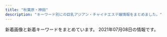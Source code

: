 ```yaml
---
title: "秋葉原・神田"
description: "キーワード別にの巨乳アジアン・チャイナエステ嬢情報をまとめました。"
---
```


新着画像と新着キーワードをまとめています。
2021年07月08日の情報です。

<DmmAffiliateIns />
<KeywordTable
  shops={
    [
    {
        "station": "JR\u79cb\u8449\u539f\u99c5\u662d\u548c\u901a\u308a\u53e3",
        "name": "\u96a0\u308c\u5bb6",
        "img_links": [
            "http://jasmine-massage.info/img/st226.jpg",
            "http://jasmine-massage.info/i/img/sta218.jpg",
            "http://jasmine-massage.info/img/s224.jpg",
            "http://jasmine-massage.info/i/img/sta226.jpg",
            "http://jasmine-massage.info/img/sta218.jpg",
            "http://jasmine-massage.info/img/mo.png",
            "http://jasmine-massage.info/img/head.jpg",
            "http://jasmine-massage.info/img/sta227.jpg",
            "http://jasmine-massage.info/img/st224.jpg",
            "http://jasmine-massage.info/i/img/st226.jpg",
            "http://jasmine-massage.info/i/img/r3.jpg",
            "http://jasmine-massage.info/img/sta224.jpg",
            "http://jasmine-massage.info/img/st218.jpg",
            "http://jasmine-massage.info/img/botton.jpg",
            "http://jasmine-massage.info/img/s226.jpg",
            "http://jasmine-massage.info/i/img/sta224.jpg",
            "http://jasmine-massage.info/img/st227.jpg",
            "http://jasmine-massage.info/img/sta226.jpg",
            "http://jasmine-massage.info/i/img/r2.jpg",
            "http://jasmine-massage.info/img/sj.jpg",
            "http://jasmine-massage.info/img/s227.jpg",
            "http://jasmine-massage.info/i/img/sta227.jpg",
            "http://jasmine-massage.info/img/nos.jpg",
            "http://jasmine-massage.info/img/s218.jpg",
            "http://jasmine-massage.info/i/img/r4.jpg",
            "http://jasmine-massage.info/i/img/r1.jpg"
        ],
        "url": "http://jasmine-massage.info/",
        "keywords": {
            "C": 14,
            "87": 3,
            "86": 5,
            "D": 5
        }
    },
    {
        "keywords": {},
        "img_links": [],
        "name": "Oualia\u30fb\u30af\u30aa\u30ea\u30a2",
        "station": "JR\u6d45\u8349\u6a4b\u99c5\u6771\u53e3",
        "url": "http://www.asakusabashi-est.xyz/"
    },
    {
        "station": "JR\u79cb\u8449\u539f\u99c5\u662d\u548c\u901a\u308a\u53e3",
        "url": "https://love-garden.jp/",
        "keywords": {
            "89": 10,
            "E": 20,
            "D": 30,
            "C": 20,
            "85": 10,
            "87": 20,
            "92": 10,
            "86": 20,
            "\u30bb\u30af\u30b7\u30fc": 8
        },
        "img_links": [
            "https://love-garden.jp/images/staff/kiki.jpg",
            "https://love-garden.jp/wp-content/uploads/2020/10/ElGEs4UUcAATW6J.jpg",
            "https://love-garden.jp/wp-content/uploads/2020/10/shot-830x576.png",
            "https://love-garden.jp/images/staff/sayaka23.jpg",
            "https://love-garden.jp/wp-content/uploads/2016/12/07-550x400.png",
            "https://love-garden.jp/wp-content/uploads/2020/10/entrance02-830x553.png",
            "https://love-garden.jp/wp-content/uploads/2020/10/sera23.jpg",
            "https://love-garden.jp/wp-content/uploads/2020/10/ElGEs4UUcAATW6J-830x1107.jpg",
            "https://love-garden.jp/img/about/oil2.png",
            "https://love-garden.jp/wp-content/uploads/2020/11/kiki.jpg",
            "https://love-garden.jp/wp-content/uploads/2020/10/shot-550x400.png",
            "https://love-garden.jp/wp-content/uploads/2013/06/P1020319_s.jpg",
            "https://love-garden.jp/wp-content/uploads/2020/10/sayaka23.jpg",
            "https://love-garden.jp/wp-content/uploads/2018/03/tomo24.jpg",
            "https://love-garden.jp/images/staff/tomo.jpg",
            "https://love-garden.jp/wp-content/uploads/2020/10/shot.png",
            "https://love-garden.jp/wp-content/uploads/2015/05/lovegardendefault.jpg",
            "https://love-garden.jp/wp-content/uploads/2020/10/ElGEs4UUcAATW6J-550x400.jpg",
            "https://love-garden.jp/wp-content/uploads/2016/12/07.png",
            "https://love-garden.jp/img/about/oil1.png",
            "https://love-garden.jp/wp-content/uploads/2020/11/5_pc.png",
            "https://love-garden.jp/wp-content/uploads/2021/05/mio22_edit.jpg",
            "https://love-garden.jp/wp-content/uploads/2020/10/entrance02.png",
            "https://love-garden.jp/img/room/entrance01.png",
            "https://love-garden.jp/images/staff/mio22_edit.jpg",
            "https://love-garden.jp/wp-content/uploads/2016/08/11.jpg",
            "https://love-garden.jp/wp-content/uploads/2016/10/08.png",
            "https://love-garden.jp/wp-content/uploads/2017/03/06.png",
            "https://love-garden.jp/images/staff/yumi22.jpg",
            "https://love-garden.jp/wp-content/uploads/2020/10/satomi22.png",
            "https://love-garden.jp/img/about/akasuri.png",
            "https://love-garden.jp/wp-content/uploads/2021/05/yumi22.jpg",
            "https://love-garden.jp/images/staff/satomi22.png",
            "https://love-garden.jp/img/room/entrance02.png",
            "https://love-garden.jp/img/about/awasentai.png",
            "https://love-garden.jp/images/staff/sera23.png",
            "https://love-garden.jp/wp-content/uploads/2020/11/2_pc.png"
        ],
        "name": "\u30e9\u30d6\u30ac\u30fc\u30c7\u30f3"
    },
    {
        "keywords": {},
        "name": "\u795e\u7530\u3089\u304f\u697d",
        "url": "http://kanda.msa.jp/",
        "station": "JR\u795e\u7530\u99c5\u5317\u53e3",
        "img_links": [
            "http://kanda.msa.jp/images/top/top_01.jpg",
            "http://kanda.msa.jp/images/home/indnx_re.jpg",
            "http://kanda.msa.jp/images/home/indnx_phone.jpg",
            "http://kanda.msa.jp/images/gallery/gallery_3.jpg",
            "http://kanda.msa.jp/images/index_btm.jpg",
            "http://kanda.msa.jp/images/staff_image/staff_01.jpg",
            "http://kanda.msa.jp/images/home/indnx_qr.jpg",
            "http://kanda.msa.jp/images/top/top_03.jpg",
            "http://kanda.msa.jp/images/gallery/gallery_d.jpg",
            "http://kanda.msa.jp/images/top/top_06.jpg",
            "http://kanda.msa.jp/images/home/top.jpg",
            "http://kanda.msa.jp/images/staff_image/staff_03.jpg",
            "http://kanda.msa.jp/images/gallery/gallery_c.jpg",
            "http://kanda.msa.jp/images/gallery/gallery_4.jpg",
            "http://kanda.msa.jp/images/gallery/gallery_b.jpg",
            "http://kanda.msa.jp/images/top/top_04.jpg",
            "http://kanda.msa.jp/images/staff_image/staff_02.jpg",
            "http://kanda.msa.jp/images/home/QR.png",
            "http://kanda.msa.jp/images/home/indnx_sale.png",
            "http://kanda.msa.jp/images/staff_image/staff_06.jpg",
            "http://kanda.msa.jp/images/staff_image/staff_05.jpg",
            "http://kanda.msa.jp/images/top/top_08.png",
            "http://kanda.msa.jp/images/gallery/gallery_1.jpg",
            "http://kanda.msa.jp/images/flash_a.jpg",
            "http://kanda.msa.jp/images/flash_b.jpg",
            "http://kanda.msa.jp/images/top/top_02.jpg",
            "http://kanda.msa.jp/images/gallery/gallery_2.jpg",
            "http://kanda.msa.jp/images/gallery/gallery_a.jpg",
            "http://kanda.msa.jp/images/top/top_05.jpg"
        ]
    },
    {
        "url": "http://k-cocoro.co/",
        "name": "COCORO",
        "station": "JR\u795e\u7530\u99c5\u6771\u53e3",
        "keywords": {
            "D": 3,
            "E": 2
        },
        "img_links": [
            "http://k-cocoro.co/images/001.jpg",
            "http://k-cocoro.co/images/pagetop.png",
            "http://k-cocoro.co/images/s2.jpg",
            "http://k-cocoro.co/images/girl_top.png",
            "http://k-cocoro.co/images/mail.png",
            "http://k-cocoro.co/images/itigo1.jpg",
            "http://k-cocoro.co/images/tite-staff.png",
            "http://k-cocoro.co/images/grande.jpg",
            "http://k-cocoro.co/images/remo.jpg",
            "http://k-cocoro.co/images/004.jpg",
            "http://k-cocoro.co/images/yu.jpg",
            "http://k-cocoro.co/images/noimage.jpg",
            "http://k-cocoro.co/images/shishu_03.jpg",
            "http://k-cocoro.co/images/girlx_top.png",
            "http://k-cocoro.co/images/yui.jpg",
            "http://k-cocoro.co/images/shishu_02.jpg",
            "http://k-cocoro.co/images/mya.jpg",
            "http://k-cocoro.co/images/003.jpg",
            "http://k-cocoro.co/images/right_bottom.png",
            "http://k-cocoro.co/images/itigo2.jpg",
            "http://k-cocoro.co/images/nei_03.png",
            "http://k-cocoro.co/images/right_top.png",
            "http://k-cocoro.co/images/girl_03.png",
            "http://k-cocoro.co/images/nei_01.png",
            "http://k-cocoro.co/images/002.jpg",
            "http://k-cocoro.co/images/ss.jpg",
            "http://k-cocoro.co/images/shishu_01.jpg",
            "http://k-cocoro.co/images/rika.jpg",
            "http://k-cocoro.co/images/news_top.jpg",
            "http://k-cocoro.co/images/tite-magazine.png",
            "http://k-cocoro.co/images/girl_01.png"
        ]
    },
    {
        "url": "http://x-akb.info/",
        "img_links": [
            "http://x-akb.info/img/bottom.png",
            "http://x-akb.info/img/st035.jpg",
            "http://x-akb.info/img/p-35.jpg",
            "http://x-akb.info/img/p-34.jpg",
            "http://x-akb.info/img/st44.jpg",
            "http://x-akb.info/img/t2.jpg",
            "http://x-akb.info/img/p-46.jpg",
            "http://x-akb.info/img/st45.jpg",
            "http://asakusabashi.analytics.qlook.net/counter.png",
            "http://x-akb.info/img/st50.jpg",
            "http://x-akb.info/img/nos.jpg",
            "http://x-akb.info/img/st42.jpg",
            "http://x-akb.info/img/st0035.jpg",
            "http://x-akb.info/img/st40.jpg",
            "http://x-akb.info/img/st34.jpg",
            "http://x-akb.info/img/p-49.jpg",
            "http://x-akb.info/img/p-40.jpg",
            "http://x-akb.info/img/p-36.jpg",
            "http://x-akb.info/img/st0043.jpg",
            "http://x-akb.info/img/st043.jpg",
            "http://x-akb.info/img/st36.jpg",
            "http://x-akb.info/img/mo.png",
            "http://x-akb.info/img/p-43.jpg",
            "http://x-akb.info/img/t3.jpg",
            "http://x-akb.info/img/p-45.jpg",
            "http://x-akb.info/img/st35.jpg",
            "http://x-akb.info/img/p-44.jpg",
            "http://x-akb.info/img/t1.jpg",
            "http://x-akb.info/img/st49.jpg",
            "http://x-akb.info/img/p-42.jpg",
            "http://x-akb.info/img/p-50.jpg",
            "http://x-akb.info/img/st46.jpg"
        ],
        "keywords": {
            "85": 1,
            "86": 4,
            "D": 10,
            "C": 19,
            "87": 5,
            "84": 1,
            "F": 1
        },
        "name": "AKB",
        "station": "JR\u6d45\u8349\u6a4b\u99c5\u6771\u53e3"
    },
    {
        "station": "\u6d45\u8349\u6a4b\u99c5",
        "img_links": [
            "http://yume-massage.info/img/st6.jpg",
            "http://yume-massage.info/img/sta9.jpg",
            "http://yume-massage.info/sp/img/cam.jpg",
            "http://yume-massage.info/img/s9.jpg",
            "http://yume-massage.info/sp/img/pc.jpg",
            "http://yume-massage.info/img/botton.jpg",
            "http://yume-massage.info/sp/img/s10.jpg",
            "http://yume-massage.info/sp/img/t-r.jpg",
            "http://yume-massage.info/img/st4.jpg",
            "http://yume-massage.info/img/st8.jpg",
            "http://yume-massage.info/img/st9.jpg",
            "http://yume-massage.info/sp/img/s9.jpg",
            "http://yume-massage.info/img/head2.jpg",
            "http://yume-massage.info/sp/img/t-a.jpg",
            "http://yume-massage.info/img/sta6.jpg",
            "http://yume-massage.info/img/nos.jpg",
            "http://yume-massage.info/img/kan.jpg",
            "http://yume-massage.info/sp/img/sys.jpg",
            "http://yume-massage.info/sp/img/kan.jpg",
            "http://yume-massage.info/sp/img/s8.jpg",
            "http://yume-massage.info/sp/img/s1.jpg",
            "http://yume-massage.info/img/s7.jpg",
            "http://yume-massage.info/sp/img/botton.jpg",
            "http://yume-massage.info/img/st7.jpg",
            "http://yume-massage.info/sp/img/pic.jpg",
            "http://yume-massage.info/img/s1.jpg",
            "http://yume-massage.info/sp/img/t-s.jpg",
            "http://yume-massage.info/img/s6.jpg",
            "http://yume-massage.info/sp/img/s4.jpg",
            "http://yume-massage.info/img/xmas.png",
            "http://yume-massage.info/img/sta7.jpg",
            "http://yume-massage.info/sp/img/p-9.jpg",
            "http://yume-massage.info/sp/img/tit.jpg",
            "http://yume-massage.info/sp/img/p-6.jpg",
            "http://yume-massage.info/sp/img/add.jpg",
            "http://yume-massage.info/sp/img/tel.jpg",
            "http://yume-massage.info/img/head.jpg",
            "http://yume-massage.info/sp/img/add2.jpg",
            "http://yume-massage.info/sp/img/t-o.jpg",
            "http://yume-massage.info/img/st1.jpg",
            "http://yume-massage.info/sp/img/time.jpg",
            "http://yume-massage.info/img/st10.jpg",
            "http://yume-massage.info/sp/img/s7.jpg",
            "http://yume-massage.info/img/sta4.jpg",
            "http://yume-massage.info/img/s4.jpg",
            "http://yume-massage.info/img/st5.jpg",
            "http://yume-massage.info/sp/img/s6.jpg",
            "http://yume-massage.info/img/r9.jpg",
            "http://yume-massage.info/img/st3.jpg",
            "http://yume-massage.info/img/sta8.jpg",
            "http://yume-massage.info/img/s8.jpg",
            "http://yume-massage.info/sp/img/info.jpg",
            "http://yume-massage.info/img/st2.jpg",
            "http://yume-massage.info/sp/img/p-10.jpg",
            "http://yume-massage.info/img/sta1.jpg",
            "http://yume-massage.info/sp/img/t-t.jpg",
            "http://yume-massage.info/img/mo.png",
            "http://yume-massage.info/img/st06.jpg",
            "http://yume-massage.info/img/s10.jpg",
            "http://yume-massage.info/img/sta10.jpg"
        ],
        "keywords": {
            "87": 6,
            "85": 2,
            "84": 3,
            "D": 7,
            "86": 3,
            "E": 7,
            "88": 3,
            "C": 20
        },
        "name": "\u5922",
        "url": "http://yume-massage.info/"
    },
    {
        "keywords": {
            "86": 3,
            "E": 2,
            "88": 1,
            "D": 4,
            "85": 2
        },
        "url": "http://esthe-aroma.net/",
        "station": "JR\u79cb\u8449\u539f\u99c5\u662d\u548c\u901a\u308a\u53e3",
        "name": "\u59d1\u5a18\uff5e\u30af\u30fc\u30cb\u30e3\u30f3\uff5e",
        "img_links": [
            "http://esthe-aroma.net/images/tit2.jpg",
            "http://esthe-aroma.net/images/sys.jpg",
            "http://esthe-aroma.net/images/fbf.jpg",
            "http://esthe-aroma.net/images/r3.jpg",
            "http://esthe-aroma.net/images/top.jpg",
            "http://esthe-aroma.net/images/fbt.jpg",
            "http://esthe-aroma.net/images/fla.jpg",
            "http://esthe-aroma.net/images/cg03.jpg",
            "http://esthe-aroma.net/images/r2.jpg",
            "http://esthe-aroma.net/images/ncg.jpg",
            "http://esthe-aroma.net/images/no.png",
            "http://esthe-aroma.net/images/kan.jpg",
            "http://esthe-aroma.net/images/cg04.jpg",
            "http://esthe-aroma.net/images/tit4.jpg",
            "http://esthe-aroma.net/images/cg021.jpg",
            "http://esthe-aroma.net/images/r1.jpg",
            "http://esthe-aroma.net/images/r4.jpg",
            "http://esthe-aroma.net/images/tit1.jpg",
            "http://esthe-aroma.net/images/tit3.jpg",
            "http://esthe-aroma.net/images/cg02.jpg",
            "http://esthe-aroma.net/images/cg01.jpg",
            "http://esthe-aroma.net/images/tit5.jpg"
        ]
    },
    {
        "name": "Relife\uff5e\u30ea\u30e9\u30a4\u30d5\uff5e",
        "img_links": [
            "http://relifeadmin.jpest.net/uploads//2021/04/0632FFC8-93C8-4F1D-88BD-364C2CA3AAD9-e1619436169369.jpeg",
            "http://relifeadmin.jpest.net/uploads//2021/03/F6CA5A16-B99E-496D-AB73-DFFE18A4E0B9.jpeg",
            "http://relifeadmin.jpest.net/uploads//2021/03/322B13E6-26A1-40C3-9EC9-427DE29CA167-e1619436493283.jpeg",
            "http://relife.jpest.net/images/mobile.jpg",
            "http://relife.jpest.net/images/tt.jpg",
            "http://relife.jpest.net/images/033.jpg",
            "http://relifeadmin.jpest.net/uploads//2020/10/D81CC5DA-612A-4552-9C4C-145DABF87A82-e1603797285723.jpeg",
            "http://relifeadmin.jpest.net/uploads//2020/10/C74DC003-B774-4423-93B4-733B4938F550.jpeg",
            "http://relife.jpest.net/images/02.jpg",
            "http://relifeadmin.jpest.net/uploads//2020/10/940B0844-F20E-4D4A-B215-E5BA5372B8E8.jpeg",
            "http://relifeadmin.jpest.net/uploads//2020/10/9D16F01A-1354-462D-9558-9F957927EF44.jpeg",
            "http://relifeadmin.jpest.net/uploads//2021/03/E6F9C65A-E4D0-41BD-839F-6AFE58551E3A.jpeg",
            "http://relifeadmin.jpest.net/uploads//2021/03/6A526146-BB8D-45A4-A864-42633965DBF0-e1616413783381.jpeg",
            "http://relife.jpest.net/images/03.jpg",
            "http://relifeadmin.jpest.net/uploads//2021/03/4082C373-F43B-4FF9-9F7D-0C0C02162F15.jpeg",
            "http://relifeadmin.jpest.net/uploads//2021/01/IMG_2171.jpg",
            "http://relifeadmin.jpest.net/uploads//2020/10/1A4C09F7-F63F-4224-B24D-9E199A9A4BDA.jpeg",
            "http://relife.jpest.net/images/04.jpg",
            "http://relifeadmin.jpest.net/uploads//2021/03/31F3171B-05C9-4017-9EDC-8B1230FFFA5E-e1616413792413.jpeg",
            "http://relifeadmin.jpest.net/uploads//2021/04/1.jpg",
            "http://relifeadmin.jpest.net/uploads//2021/03/A7B9063B-BE9C-42C3-B5B8-39B0E93D461D-e1616414911549.jpeg",
            "http://relifeadmin.jpest.net/uploads//2021/03/1.jpeg",
            "http://relifeadmin.jpest.net/uploads//2021/03/F1762422-EC67-4A1B-A086-46A0FE212F54-e1616414141494.jpeg",
            "http://relifeadmin.jpest.net/uploads//2020/10/5AD15672-AEE6-4A0A-9CCF-259E75905FCF-e1603711283848.jpeg"
        ],
        "url": "http://relife.jpest.net/",
        "keywords": {
            "85": 8,
            "E": 4,
            "C": 8
        },
        "station": "JR\u79cb\u8449\u539f\u99c5\u662d\u548c\u901a\u308a\u53e3"
    },
    {
        "keywords": {
            "84": 2,
            "90": 1,
            "E": 5,
            "87": 6,
            "85": 5,
            "C": 2,
            "88": 2,
            "\u4e73": 1,
            "86": 13,
            "F": 1,
            "D": 21
        },
        "station": "JR\u795e\u7530\u99c5\u6771\u53e3",
        "url": "http://kaede.tyo.cm/",
        "img_links": [
            "http://kaede.tyo.cm/images/s_pick.png",
            "http://kaede.tyo.cm/photos/sites/15/2018/12/2018122811325315.jpg",
            "http://kaede.tyo.cm/photos/sites/15/2018/12/2018122110282270.jpg",
            "http://kaede.tyo.cm/photos/sites/15/2017/03/298510852981895493.jpg",
            "http://kaede.tyo.cm/photos/sites/15/2018/03/2018032208244424.jpg",
            "http://kaede.tyo.cm/photos/sites/15/2018/09/2018090301232862.jpg",
            "http://kaede.tyo.cm/images/s3.png",
            "http://kaede.tyo.cm/photos/sites/15/2017/12/2017121802123582.jpg",
            "http://kaede.tyo.cm/photos/sites/15/2020/03/2020031613344696.jpg",
            "http://kaede.tyo.cm/images/n1.jpg",
            "http://kaede.tyo.cm/photos/sites/15/2017/05/10.jpg",
            "http://kaede.tyo.cm/photos/sites/15/2017/11/2017112902394723.jpg",
            "http://kaede.tyo.cm/photos/sites/15/2018/07/201807050359241.jpg",
            "http://kaede.tyo.cm/photos/sites/15/2018/12/2018122510562151.jpg",
            "http://kaede.tyo.cm/photos/sites/15/2018/09/2018092310253191-309x464.jpg",
            "http://kaede.tyo.cm/photos/sites/15/2019/08/201908021145272.jpg",
            "http://kaede.tyo.cm/photos/sites/15/2020/08/2020081913203996.jpg",
            "http://kaede.tyo.cm/photos/sites/15/2018/09/2018092310253191.jpg",
            "http://kaede.tyo.cm/photos/sites/15/2018/07/2018070602462928.jpg",
            "http://kaede.tyo.cm/images/s1.png",
            "http://kaede.tyo.cm/images/s_staff.jpg",
            "http://kaede.tyo.cm/images/top.png",
            "http://kaede.tyo.cm/images/room2.jpg",
            "http://kaede.tyo.cm/images/n3.png",
            "http://kaede.tyo.cm/photos/sites/15/2019/07/2019072218445895.jpg",
            "http://kaede.tyo.cm/photos/sites/15/2018/03/2018031401333199.jpg",
            "http://kaede.tyo.cm/photos/sites/15/2018/12/2018122510575438.jpg",
            "http://kaede.tyo.cm/images/mobile.png",
            "http://kaede.tyo.cm/photos/sites/15/2017/05/1.jpg",
            "http://kaede.tyo.cm/photos/sites/15/2019/08/201908031036100.jpg",
            "http://kaede.tyo.cm/photos/sites/15/2019/07/2019072310543855.jpg",
            "http://kaede.tyo.cm/photos/sites/15/2018/04/2018042103445537.jpg",
            "http://kaede.tyo.cm/photos/sites/15/2019/09/2019092410360674.jpg",
            "http://kaede.tyo.cm/photos/sites/15/2017/04/8.jpg",
            "http://kaede.tyo.cm/images/s_news.png",
            "http://kaede.tyo.cm/photos/sites/15/2019/11/2019110102312976.jpg",
            "http://kaede.tyo.cm/photos/sites/15/2018/05/2018052602053211.jpg",
            "http://kaede.tyo.cm/photos/sites/15/2017/07/\u5fae\u4fe1\u56fe\u7247_20170731133036.jpg",
            "http://kaede.tyo.cm/photos/sites/15/2017/05/05.jpg",
            "http://kaede.tyo.cm/photos/sites/15/2018/01/2018013009203349.jpg",
            "http://kaede.tyo.cm/photos/sites/15/2019/11/2019110102312566.jpg",
            "http://kaede.tyo.cm/photos/sites/15/2017/04/03.jpg",
            "http://kaede.tyo.cm/photos/sites/15/2018/07/2018071202180120.jpg",
            "http://kaede.tyo.cm/photos/sites/15/2019/01/2019012110352218.jpg",
            "http://kaede.tyo.cm/images/room4.jpg",
            "http://kaede.tyo.cm/images/room1.jpg",
            "http://kaede.tyo.cm/images/room3.jpg",
            "http://kaede.tyo.cm/photos/sites/15/2017/04/st4.jpg",
            "http://kaede.tyo.cm/photos/sites/15/2018/06/2018060802410544.jpg",
            "http://kaede.tyo.cm/photos/sites/15/2018/10/2018101210462259.jpg"
        ],
        "name": "\u604b\u306e\u82b1"
    },
    {
        "keywords": {},
        "img_links": [],
        "name": "Ainsel\u30fb\u30a8\u30a4\u30f3\u30bb\u30eb",
        "url": "http://ainsel.tyo.ac/",
        "station": "JR\u6d45\u8349\u6a4b\u99c5\u6771\u53e3"
    },
    {
        "url": "http://genki-morix2.asia/",
        "name": "\u5143\u6c17\u30e2\u30ea\u30e2\u30ea",
        "keywords": {
            "84": 2,
            "87": 7,
            "88": 3,
            "C": 9,
            "85": 3
        },
        "station": "JR\u795e\u7530\u99c5\u6771\u53e3",
        "img_links": [
            "http://genki-morix2.asia/img/i.png",
            "http://genki-morix2.asia/img/st59.jpg",
            "http://genki-morix2.asia/img/st47.jpg",
            "http://genki-morix2.asia/img/botton.png",
            "http://genki-morix2.asia/img/sta51.jpg",
            "http://genki-morix2.asia/img/sta47.jpg",
            "http://genki-morix2.asia/img/sta55.jpg",
            "http://genki-morix2.asia/img/st051.jpg",
            "http://genki-morix2.asia/img/st16.jpg",
            "http://genki-morix2.asia/img/a.png",
            "http://genki-morix2.asia/img/st55.jpg",
            "http://genki-morix2.asia/img/st52.jpg",
            "http://genki-morix2.asia/img/st30.jpg",
            "http://genki-morix2.asia/img/st51.jpg",
            "http://genki-morix2.asia/img/sta59.jpg",
            "http://genki-morix2.asia/img/Q.png",
            "http://genki-morix2.asia/img/no-photo-newface.jpg"
        ]
    },
    {
        "keywords": {
            "F": 28,
            "C": 59,
            "G": 28,
            "E": 56,
            "D": 348
        },
        "station": "JR\u795e\u7530\u99c5\u5317\u53e3",
        "name": "\u7652\u51e6\uff5e\u3086\u3069\u3053\u308d",
        "img_links": [
            "http://yudokoro.xyz/images/header_main_visual3.jpg",
            "http://yudokoro.xyz/images/st/st_yumi.jpg",
            "http://yudokoro.xyz/images/st/st_momoka.jpg",
            "http://yudokoro.xyz/images/st/st_yui.jpg",
            "http://yudokoro.xyz/images/st/st_narumi.jpg",
            "http://yudokoro.xyz/images/st/st_yuyu.jpg",
            "http://yudokoro.xyz/images/st/st_miku.jpg",
            "http://yudokoro.xyz/images/st/st_miho.jpg",
            "http://yudokoro.xyz/images/header_img.png",
            "http://yudokoro.xyz/images/st/st_koko.jpg",
            "http://yudokoro.xyz/images/st/st_miro.jpg",
            "http://yudokoro.xyz/images/st/st_ao.jpg",
            "http://yudokoro.xyz/images/st/st_rena.jpg",
            "http://yudokoro.xyz/images/st/st_ai.jpg",
            "http://yudokoro.xyz/images/header_main_visual1.jpg",
            "http://yudokoro.xyz/images/st/st_rara.jpg",
            "http://yudokoro.xyz/images/header_main_visual2.jpg",
            "http://yudokoro.xyz/images/campaign.jpg",
            "http://yudokoro.xyz/images/st/st_maya.jpg",
            "http://yudokoro.xyz/images/st/st_mimi.jpg",
            "http://yudokoro.xyz/images/concept.jpg",
            "http://yudokoro.xyz/images/news_image.jpg",
            "http://yudokoro.xyz/images/st/st_hana.jpg",
            "http://yudokoro.xyz/images/st/st_yaya.jpg",
            "http://yudokoro.xyz/images/st/st_hime.jpg"
        ],
        "url": "http://yudokoro.xyz/"
    },
    {
        "station": "JR\u79cb\u8449\u539f\u99c5\u662d\u548c\u901a\u308a\u53e3",
        "keywords": {},
        "name": "\u30d1\u30f3\u30c0\u30de\u30c3\u30b5\u30fc\u30b8",
        "url": "https://yumegokochi1.com/",
        "img_links": [
            "https://yumegokochi1.com/_src/49451725/img20200920211111185467.png",
            "https://yumegokochi1.com/_src/49451712/gettyimages-1124713982.jpg",
            "https://yumegokochi1.com/_src/49451714/img20200920211111185467.png",
            "https://yumegokochi1.com/_src/49451751/s__37707790.jpg",
            "https://yumegokochi1.com/_src/49451698/img20200920211111185467.png",
            "https://yumegokochi1.com/_src/55217503/426fd58b-9de8-45c4-a8e1-43f1d9723af9.jpg",
            "https://yumegokochi1.com/_src/49451739/s__37322773.jpg",
            "https://yumegokochi1.com/_src/49451704/img20200921221149975618.png",
            "https://yumegokochi1.com/_src/55217501/6990384c-3515-4833-8cda-d2f79c2cc75a.jpg",
            "https://yumegokochi1.com/_src/49451804/9dfc3519-db15-4421-9d5a-72bca41cf758.jpg",
            "https://yumegokochi1.com/_src/55217507/214f3b06-7a93-4435-b67c-653f20247784.jpg",
            "https://yumegokochi1.com/_src/49451706/img20200921221149975618.png",
            "https://yumegokochi1.com/_src/49801147/1.jpg",
            "https://yumegokochi1.com/_src/49451690/tel.png",
            "https://yumegokochi1.com/_src/49451694/img20200920141422782540.png",
            "https://yumegokochi1.com/_src/55217505/2c753258-4b4a-4436-bb01-dddebc1a6933.jpg",
            "https://yumegokochi1.com/_src/49800727/1.jpg",
            "https://yumegokochi1.com/_src/53271233/hinamatsuri.png",
            "https://yumegokochi1.com/_src/49451708/img20200921221149975618.png",
            "https://yumegokochi1.com/_src/49451710/gettyimages-1124713982.jpg",
            "https://yumegokochi1.com/_src/55217511/0c95e25e-714f-4694-8eef-4c2b56b7b26d.jpg",
            "https://yumegokochi1.com/_src/55217509/1195bb54-42ae-4ce1-a948-abcf52be2a7c.jpg",
            "https://yumegokochi1.com/_src/49451762/9dfc3519-db15-4421-9d5a-72bca41cf758.jpg"
        ]
    },
    {
        "keywords": {
            "83": 8,
            "86": 22,
            "D": 44,
            "\u7206\u4e73": 1,
            "\u4e73": 1,
            "85": 22,
            "F": 23,
            "C": 62,
            "88": 23,
            "84": 18,
            "90": 18,
            "82": 18,
            "\u80f8": 1
        },
        "station": "JR\u795e\u7530\u99c5\u5317\u53e3",
        "url": "https://aroma-god.tokyo/",
        "name": "Aroma God -\u30a2\u30ed\u30de\u30b4\u30c3\u30c9-",
        "img_links": [
            "https://aroma-god.tokyo/img/st/st_yuki.jpg",
            "https://aroma-god.tokyo/img/st/st_sora.jpg",
            "https://aroma-god.tokyo/img/top/nav_05.jpg",
            "https://aroma-god.tokyo/img/system/sys_step2.jpg",
            "https://aroma-god.tokyo/img/system/sys_step4.jpg",
            "https://aroma-god.tokyo/img/top/nav_07.jpg",
            "https://aroma-god.tokyo/img/top/mobile.jpg",
            "https://aroma-god.tokyo/img/top/pic-1.png",
            "https://aroma-god.tokyo/img/st/st_yui.jpg",
            "https://aroma-god.tokyo/img/top/nav_03.jpg",
            "https://aroma-god.tokyo/img/st/st_aya.jpg",
            "https://aroma-god.tokyo/img/st/st_nana.jpg",
            "https://aroma-god.tokyo/img/system/sys_step3.jpg",
            "https://aroma-god.tokyo/img/st/momoka.jpg",
            "https://aroma-god.tokyo/img/top/nav_10.jpg",
            "https://aroma-god.tokyo/img/st/st_rino.jpg",
            "https://aroma-god.tokyo/img/st/st_nanami.jpg",
            "https://aroma-god.tokyo/img/st/st_ai.jpg",
            "https://aroma-god.tokyo/img/system/campaign_birthday.jpg",
            "https://aroma-god.tokyo/img/st/st_emiri.jpg",
            "https://aroma-god.tokyo/img/st/st_chiaki.jpg",
            "https://aroma-god.tokyo/img/top/nav_06.jpg",
            "https://aroma-god.tokyo/img/system/sys_step1.jpg",
            "https://aroma-god.tokyo/img/st/st_kaori.jpg",
            "https://aroma-god.tokyo/img/st/st_rei.jpg",
            "https://aroma-god.tokyo/img/top/nav_04.jpg",
            "https://aroma-god.tokyo/img/st/st_rika.jpg",
            "https://aroma-god.tokyo/img/top/nav_09.jpg",
            "https://aroma-god.tokyo/img/system/campaign_new.jpg",
            "https://aroma-god.tokyo/img/top/pic-11.jpg",
            "https://aroma-god.tokyo/img/st/saya.jpg",
            "https://aroma-god.tokyo/img/st/st_yuri.jpg",
            "https://aroma-god.tokyo/img/system/campaign_open.jpg"
        ]
    },
    {
        "name": "\u5947\u7e01\uff5e\u304d\u3048\u3093\uff5e",
        "url": "http://www.kien-es.info/",
        "img_links": [
            "http://www.kien-es.info/img/haruka1.jpg",
            "http://www.kien-es.info/sp/img/haruka1.jpg",
            "http://www.kien-es.info/sp/img/kumi2.jpg",
            "http://www.kien-es.info/images/head.jpg",
            "http://www.kien-es.info/sp/images/9.jpg",
            "http://www.kien-es.info/sp/staff/emi.png",
            "http://www.kien-es.info/images/9.jpg",
            "http://www.kien-es.info/sp/menu/top.jpg",
            "http://www.kien-es.info/images/info.jpg",
            "http://www.kien-es.info/sp/staff/haruka.png",
            "http://www.kien-es.info/images/2.jpg",
            "http://www.kien-es.info/images/3.jpg",
            "http://www.kien-es.info/sp/img/kara1.jpg",
            "http://www.kien-es.info/sp/images/ac3.png",
            "http://www.kien-es.info/sp/images/news.jpg",
            "http://www.kien-es.info/sp/images/ac1.jpg",
            "http://www.kien-es.info/images/sys1.jpg",
            "http://www.kien-es.info/sp/images/rec.jpg",
            "http://www.kien-es.info/sp/img/emi1.jpg",
            "http://www.kien-es.info/img/kumi1.jpg",
            "http://www.kien-es.info/sp/images/sys4.png",
            "http://www.kien-es.info/sp/images/3.jpg",
            "http://www.kien-es.info/sp/img/kara2.jpg",
            "http://www.kien-es.info/img/kara.png",
            "http://www.kien-es.info/sp/images/footer.png",
            "http://www.kien-es.info/sp/img/kumi1.jpg",
            "http://www.kien-es.info/images/14.jpg",
            "http://www.kien-es.info/sp/menu/staff.jpg",
            "http://www.kien-es.info/sp/img/yumi1.jpg",
            "http://www.kien-es.info/img/kaori.png",
            "http://www.kien-es.info/img/kaori1.jpg",
            "http://www.kien-es.info/images/news.jpg",
            "http://www.kien-es.info/sp/images/sys2.jpg",
            "http://www.kien-es.info/images/10.jpg",
            "http://www.kien-es.info/sp/images/ac2.png",
            "http://www.kien-es.info/sp/images/head.jpg",
            "http://www.kien-es.info/img/haruka.png",
            "http://www.kien-es.info/img/emi.png",
            "http://www.kien-es.info/img/kumi2.jpg",
            "http://www.kien-es.info/images/int1.jpg",
            "http://www.kien-es.info/sp/images/staff_t.jpg",
            "http://www.kien-es.info/sp/staff/kumi.png",
            "http://www.kien-es.info/images/4.jpg",
            "http://www.kien-es.info/images/sys2.jpg",
            "http://www.kien-es.info/sp/images/info_t.jpg",
            "http://www.kien-es.info/sp/images/newsb.png",
            "http://www.kien-es.info/sp/staff/kara.png",
            "http://www.kien-es.info/sp/images/interior_t.jpg",
            "http://www.kien-es.info/sp/images/int1.jpg",
            "http://www.kien-es.info/sp/images/int2.png",
            "http://www.kien-es.info/img/kara1.jpg",
            "http://www.kien-es.info/images/12.jpg",
            "http://www.kien-es.info/sp/images/sys1.jpg",
            "http://www.kien-es.info/images/staff_t.jpg",
            "http://www.kien-es.info/images/int2.jpg",
            "http://www.kien-es.info/images/11.jpg",
            "http://www.kien-es.info/images/interior_t.jpg",
            "http://www.kien-es.info/img/kara2.jpg",
            "http://www.kien-es.info/img/emi1.jpg",
            "http://www.kien-es.info/img/kumi.png",
            "http://www.kien-es.info/sp/images/1.jpg",
            "http://www.kien-es.info/sp/images/tel.jpg",
            "http://www.kien-es.info/sp/images/8.jpg",
            "http://www.kien-es.info/images/rem.png",
            "http://www.kien-es.info/sp/images/6.jpg",
            "http://www.kien-es.info/sp/images/info.png",
            "http://www.kien-es.info/images/1.jpg",
            "http://www.kien-es.info/images/mobile.jpg",
            "http://www.kien-es.info/images/sm.jpg",
            "http://www.kien-es.info/sp/images/sys3.jpg",
            "http://www.kien-es.info/sp/staff/yumi.png",
            "http://www.kien-es.info/sp/img/emi2.jpg"
        ],
        "station": "JR\u79cb\u8449\u539f\u99c5\u96fb\u6c17\u8857\u53e3",
        "keywords": {
            "87": 2,
            "86": 1,
            "C": 2,
            "85": 2,
            "D": 3
        }
    },
    {
        "name": "\u7652\u611b",
        "keywords": {
            "C": 27,
            "89": 1,
            "84": 6,
            "D": 20,
            "F": 1,
            "E": 3,
            "87": 3,
            "86": 5,
            "85": 18
        },
        "url": "http://yu-ai.work/",
        "img_links": [
            "http://yu-ai.work/sp/img/sta25.jpg",
            "http://yu-ai.work/sp/img/sta10.jpg",
            "http://yu-ai.work/img/sta25.jpg",
            "http://yu-ai.work/img/st23.jpg",
            "http://yu-ai.work/img/men-es-ran.jpg",
            "http://yu-ai.work/img/sc24.jpg",
            "http://yu-ai.work/sp/img/t-t.jpg",
            "http://yu-ai.work/sp/img/sta26.jpg",
            "http://yu-ai.work/img/sc20.jpg",
            "http://yu-ai.work/sp/img/sta9.jpg",
            "http://yu-ai.work/sp/img/sta24.jpg",
            "http://yu-ai.work/sp/img/sta22.jpg",
            "http://yu-ai.work/sp/img/sta18.jpg",
            "http://yu-ai.work/sp/img/info.jpg",
            "http://yu-ai.work/sp/img/p24.jpg",
            "http://yu-ai.work/img/st09.jpg",
            "http://yu-ai.work/img/st018.jpg",
            "http://yu-ai.work/img/st10.jpg",
            "http://yu-ai.work/img/sta22.jpg",
            "http://yu-ai.work/img/sc18.jpg",
            "http://yu-ai.work/img/sc23.jpg",
            "http://yu-ai.work/sp/img/pic.jpg",
            "http://yu-ai.work/img/sc26.jpg",
            "http://yu-ai.work/sp/img/tit.jpg",
            "http://yu-ai.work/img/st020.jpg",
            "http://yu-ai.work/img/head.jpg",
            "http://yu-ai.work/img/acc1.jpg",
            "http://yu-ai.work/img/sta26.jpg",
            "http://yu-ai.work/sp/img/acc1.jpg",
            "http://yu-ai.work/sp/img/p18.jpg",
            "http://yu-ai.work/img/st010.jpg",
            "http://yu-ai.work/sp/img/sta12.jpg",
            "http://yu-ai.work/img/st12.jpg",
            "http://yu-ai.work/img/st009.jpg",
            "http://yu-ai.work/img/acc3.jpg",
            "http://yu-ai.work/img/sc19.jpg",
            "http://yu-ai.work/sp/img/sta20.jpg",
            "http://yu-ai.work/sp/img/cam.jpg",
            "http://yu-ai.work/sp/img/tel.jpg",
            "http://yu-ai.work/sp/img/sta19.jpg",
            "http://yu-ai.work/img/st26.jpg",
            "http://yu-ai.work/img/st0012.jpg",
            "http://yu-ai.work/img/fla.jpg",
            "http://yu-ai.work/img/st00022.jpg",
            "http://yu-ai.work/img/st0018.jpg",
            "http://yu-ai.work/sp/img/pc.jpg",
            "http://yu-ai.work/sp/img/sys.jpg",
            "http://yu-ai.work/img/st20.jpg",
            "http://yu-ai.work/sp/img/p26.jpg",
            "http://yu-ai.work/img/botton.jpg",
            "http://yu-ai.work/img/st19.jpg",
            "http://yu-ai.work/img/sta23.jpg",
            "http://yu-ai.work/img/sta18.jpg",
            "http://yu-ai.work/img/sc22.jpg",
            "http://yu-ai.work/img/st022.jpg",
            "http://yu-ai.work/sp/img/sta23.jpg",
            "http://yu-ai.work/img/sta9.jpg",
            "http://yu-ai.work/sp/img/t-a.jpg",
            "http://yu-ai.work/img/st18.jpg",
            "http://yu-ai.work/sp/img/time.jpg",
            "http://yu-ai.work/img/sta12.jpg",
            "http://yu-ai.work/img/sc25.jpg",
            "http://yu-ai.work/img/st0022.jpg",
            "http://yu-ai.work/img/sc12.jpg",
            "http://yu-ai.work/img/st9.jpg",
            "http://yu-ai.work/sp/img/p25.jpg",
            "http://yu-ai.work/img/st012.jpg",
            "http://yu-ai.work/sp/img/nos.jpg",
            "http://yu-ai.work/img/sta24.jpg",
            "http://yu-ai.work/sp/img/t-r.jpg",
            "http://yu-ai.work/img/sc10.jpg",
            "http://yu-ai.work/img/acc2.jpg",
            "http://yu-ai.work/img/sta20.jpg",
            "http://yu-ai.work/sp/img/acc2.jpg",
            "http://yu-ai.work/sp/img/add.jpg",
            "http://yu-ai.work/img/sta19.jpg",
            "http://yu-ai.work/img/st22.jpg",
            "http://yu-ai.work/img/st019.jpg",
            "http://yu-ai.work/sp/img/t-s.jpg",
            "http://yu-ai.work/sp/img/botton.jpg",
            "http://yu-ai.work/img/st25.jpg",
            "http://yu-ai.work/sp/img/t-o.jpg",
            "http://yu-ai.work/sp/img/acc3.jpg",
            "http://yu-ai.work/img/sta10.jpg",
            "http://yu-ai.work/img/nos.jpg",
            "http://yu-ai.work/img/st24.jpg",
            "http://yu-ai.work/img/sc9.jpg"
        ],
        "station": "JR\u79cb\u8449\u539f\u99c5\u662d\u548c\u901a\u308a\u53e3"
    },
    {
        "station": "JR\u795e\u7530\u99c5\u897f\u53e3",
        "img_links": [
            "http://genkidou.work/img/st2.jpg",
            "http://genkidou.work/img/sta11.jpg",
            "http://genkidou.work/sp/img/p30.jpg",
            "http://genkidou.work/sp/img/t-t.jpg",
            "http://genkidou.work/img/fla-3.jpg",
            "http://genkidou.work/img/acc6.jpg",
            "http://genkidou.work/sp/img/cam.jpg",
            "http://genkidou.work/sp/img/st2.jpg",
            "http://genkidou.work/img/sta30.jpg",
            "http://genkidou.work/sp/img/st27.jpg",
            "http://genkidou.work/sp/img/info.jpg",
            "http://genkidou.work/img/st6.jpg",
            "http://genkidou.work/sp/img/st28.jpg",
            "http://genkidou.work/sp/img/t-r.jpg",
            "http://genkidou.work/sp/img/add.jpg",
            "http://genkidou.work/img/sta28.jpg",
            "http://genkidou.work/img/sta16.jpg",
            "http://genkidou.work/sp/img/p22.jpg",
            "http://genkidou.work/img/sta2.jpg",
            "http://genkidou.work/sp/img/sys.jpg",
            "http://genkidou.work/img/sta27.jpg",
            "http://genkidou.work/sp/img/pc.jpg",
            "http://genkidou.work/img/fla-1.jpg",
            "http://genkidou.work/sp/img/tel.jpg",
            "http://genkidou.work/img/acc1.jpg",
            "http://genkidou.work/sp/img/acc2.jpg",
            "http://genkidou.work/sp/img/st11.jpg",
            "http://genkidou.work/img/nos.jpg",
            "http://genkidou.work/img/koko_468x60.png",
            "http://genkidou.work/img/s5.jpg",
            "http://genkidou.work/img/s4.jpg",
            "http://genkidou.work/sp/img/acc3.jpg",
            "http://genkidou.work/sp/img/st16.jpg",
            "http://genkidou.work/img/botton.jpg",
            "http://genkidou.work/sp/img/acc5.jpg",
            "http://genkidou.work/sp/img/st30.jpg",
            "http://genkidou.work/sp/img/t-a.jpg",
            "http://genkidou.work/sp/img/t-o.jpg",
            "http://genkidou.work/img/mo.png",
            "http://genkidou.work/sp/img/botton.jpg",
            "http://genkidou.work/img/fla.jpg",
            "http://genkidou.work/sp/img/st22.jpg",
            "http://genkidou.work/img/acc5.jpg",
            "http://genkidou.work/img/acc4.jpg",
            "http://genkidou.work/img/st030.jpg",
            "http://genkidou.work/img/s2.jpg",
            "http://genkidou.work/img/st30.jpg",
            "http://genkidou.work/img/st16.jpg",
            "http://genkidou.work/img/sta22.jpg",
            "http://genkidou.work/sp/img/acc4.jpg",
            "http://genkidou.work/img/fla-2.jpg",
            "http://genkidou.work/img/sta33.jpg",
            "http://genkidou.work/img/st33.jpg",
            "http://genkidou.work/sp/img/pic.jpg",
            "http://genkidou.work/sp/img/sch.jpg",
            "http://genkidou.work/sp/img/t-s.jpg",
            "http://genkidou.work/sp/img/st6.jpg",
            "http://genkidou.work/img/st011.jpg",
            "http://genkidou.work/sp/img/st20.jpg",
            "http://genkidou.work/img/head.jpg",
            "http://genkidou.work/img/acc3.jpg",
            "http://genkidou.work/sp/img/acc6.jpg",
            "http://genkidou.work/img/sta20.jpg",
            "http://genkidou.work/sp/img/tit.jpg",
            "http://genkidou.work/sp/img/p28.jpg",
            "http://genkidou.work/img/s1.jpg",
            "http://genkidou.work/img/body2.jpg",
            "http://genkidou.work/img/st28.jpg",
            "http://genkidou.work/img/st27.jpg",
            "http://genkidou.work/img/st22.jpg",
            "http://genkidou.work/sp/img/koko_234x60.png",
            "http://genkidou.work/sp/img/time.jpg",
            "http://genkidou.work/img/sta6.jpg",
            "http://genkidou.work/sp/img/acc1.jpg",
            "http://genkidou.work/img/st0011.jpg",
            "http://genkidou.work/img/st20.jpg",
            "http://genkidou.work/sp/img/st10.jpg",
            "http://genkidou.work/img/sta10.jpg",
            "http://genkidou.work/img/st010.jpg",
            "http://genkidou.work/img/acc2.jpg"
        ],
        "url": "http://genkidou.work/",
        "name": "\u5143\u6c17\u5802\uff5e\u3052\u3093\u304d\u3069\u3046\uff5e",
        "keywords": {
            "91": 5,
            "88": 4,
            "D": 9,
            "C": 24,
            "85": 7,
            "86": 3,
            "87": 6,
            "F": 6,
            "H": 1,
            "E": 2
        }
    },
    {
        "keywords": {
            "\u7206\u4e73": 4,
            "\u4e73": 5,
            "\u80f8": 1,
            "D": 12,
            "F": 15,
            "E": 4,
            "G": 6,
            "C": 24,
            "\u5de8\u4e73": 1
        },
        "img_links": [
            "http://esute-kanda.tokyo/images/top.png",
            "http://esute-kanda.tokyo/images/st/st_riko.jpg",
            "http://esute-kanda.tokyo/images/st/st_ringo.jpg",
            "http://esute-kanda.tokyo/images/st/st_jennie2.jpg",
            "http://esute-kanda.tokyo/images/st/st_ran.jpg",
            "http://esute-kanda.tokyo/images/st/st_yuuka.jpg",
            "http://esute-kanda.tokyo/images/st/st_mitsu.jpg",
            "http://esute-kanda.tokyo/images/st/st_yuyu.jpg",
            "http://esute-kanda.tokyo/images/st/st_natsumi.jpg",
            "http://esute-kanda.tokyo/images/st/st_yuki.jpg",
            "http://esute-kanda.tokyo/images/st/st_jennie.jpg",
            "http://esute-kanda.tokyo/images/st/st_sara.jpg",
            "http://esute-kanda.tokyo/images/st/st_suzu.jpg",
            "http://esute-kanda.tokyo/images/st/st_kanon.jpg",
            "http://esute-kanda.tokyo/images/st/st_mimi.jpg",
            "http://esute-kanda.tokyo/images/st/st_kokona.jpg",
            "http://esute-kanda.tokyo/images/st/st_rui2.jpg",
            "http://esute-kanda.tokyo/images/st/st_moka.jpg",
            "http://esute-kanda.tokyo/images/st/st_mariko.jpg",
            "http://esute-kanda.tokyo/images/access/ac_photo.jpg",
            "http://esute-kanda.tokyo/images/st/st_haruna.jpg",
            "http://esute-kanda.tokyo/images/st/st_riri.jpg",
            "http://esute-kanda.tokyo/images/st/st_mao.jpg",
            "http://esute-kanda.tokyo/images/st/st_nono.jpg",
            "http://esute-kanda.tokyo/images/st/st_ayaka.jpg",
            "http://esute-kanda.tokyo/images/st/st_melon.jpg",
            "http://esute-kanda.tokyo/images/st/st_neko.jpg",
            "http://esute-kanda.tokyo/images/st/st_ryo.jpg",
            "http://esute-kanda.tokyo/images/top2.png",
            "http://esute-kanda.tokyo/images/st/st_nanami.jpg"
        ],
        "url": "http://esute-kanda.tokyo/",
        "name": "\u8336\u8336",
        "station": "\u795e\u7530\u99c5\u897f\u53e3"
    },
    {
        "name": "\u7652\u3057\u306e\u5973\u795e",
        "img_links": [
            "http://megami.estheya.com/css/nav/nav-005.jpg",
            "http://megami.estheya.com/css/nav/nav-004.jpg",
            "http://megami.estheya.com/css/left.jpg",
            "http://megami.estheya.com/css/nav/nav-0002.jpg",
            "http://megami.estheya.com/css/top03.jpg",
            "http://megami.estheya.com/css/staff/staff004-a.jpg",
            "http://megami.estheya.com/css/staff/staff001-b.jpg",
            "http://megami.estheya.com/css/staff/staff003-a.jpg",
            "http://megami.estheya.com/css/nav/nav-006.jpg",
            "http://megami.estheya.com/css/staff/staff002-a.jpg",
            "http://megami.estheya.com/css/staff/pro.jpg",
            "http://megami.estheya.com/css/top02.jpg",
            "http://megami.estheya.com/css/foot.jpg",
            "http://megami.estheya.com/css/nav/nav-001.jpg",
            "http://megami.estheya.com/css/head.jpg",
            "http://megami.estheya.com/css/staff/staff001-a.jpg",
            "http://megami.estheya.com/css/cam001.jpg",
            "http://megami.estheya.com/css/right.jpg",
            "http://megami.estheya.com/css/nav/nav-0003.jpg"
        ],
        "station": "JR\u79cb\u8449\u539f\u99c5\u662d\u548c\u901a\u308a\u53e3",
        "url": "http://megami.estheya.com/",
        "keywords": {
            "88": 1,
            "86": 1,
            "C": 2,
            "87": 2,
            "D": 2
        }
    },
    {
        "url": "http://gakuen.jpest.net/",
        "station": "JR\u79cb\u8449\u539f\u99c5\u662d\u548c\u901a\u308a\u53e3",
        "img_links": [
            "http://gakuenadmin.jpest.net/uploads/2020/11/g4.jpg",
            "http://gakuen.jpest.net/images/c9.jpg",
            "http://gakuen.jpest.net/images/c1.jpg",
            "http://gakuenadmin.jpest.net/uploads/2021/04/2021042704423988.jpeg",
            "http://gakuenadmin.jpest.net/uploads/2021/02/2021021405363587.jpeg",
            "http://gakuenadmin.jpest.net/uploads/2021/06/202106221157351-e1624363062954.jpeg",
            "http://gakuen.jpest.net/images/tel.png",
            "http://gakuenadmin.jpest.net/uploads/2021/06/2021062809215039-e1624872124862.jpeg",
            "http://gakuenadmin.jpest.net/uploads/2021/01/2021013104085726.jpg",
            "http://gakuen.jpest.net/images/c4.jpg",
            "http://gakuenadmin.jpest.net/uploads/2021/01/2021013104094765.jpg",
            "http://gakuenadmin.jpest.net/uploads/2020/11/2020111905143846-e1619439547290.jpeg",
            "http://gakuenadmin.jpest.net/uploads/2020/11/202011170741460-e1613281451949.jpg",
            "http://gakuen.jpest.net/images/c8.jpg",
            "http://gakuenadmin.jpest.net/uploads/2021/04/2021042704442715-e1619498692111.jpeg",
            "http://gakuen.jpest.net/images/c6.jpg",
            "http://gakuen.jpest.net/images/c5.jpg",
            "http://gakuenadmin.jpest.net/uploads/2021/03/2021032214491843-e1616424582330.jpeg",
            "http://gakuenadmin.jpest.net/uploads/2020/11/2020111707403491.jpg",
            "http://gakuenadmin.jpest.net/uploads/2021/02/2021021404543031.jpg",
            "http://gakuen.jpest.net/images/c2.jpg",
            "http://gakuenadmin.jpest.net/uploads/2021/04/2021042704474970.jpeg",
            "http://gakuenadmin.jpest.net/uploads/2020/11/2020111905172382.jpeg",
            "http://gakuen.jpest.net/images/c10.jpg",
            "http://gakuenadmin.jpest.net/uploads/2021/06/2021060914292026-e1623248971419.jpeg",
            "http://gakuen.jpest.net/images/c3.jpg",
            "http://gakuen.jpest.net/images/c7.jpg"
        ],
        "name": "\u5c11\u5973\u5b66\u5712",
        "keywords": {
            "C": 1,
            "89": 2,
            "F": 1,
            "E": 1,
            "88": 1
        }
    },
    {
        "station": "JR\u795e\u7530\u99c5\u897f\u53e3",
        "name": "\u6e29",
        "img_links": [
            "https://kanda-on.work/images/st/st_hitomi.jpg",
            "https://kanda-on.work/images/st/st_mina.jpg",
            "https://kanda-on.work/images/st/st_yuzuki.jpg",
            "https://kanda-on.work/images/st/st_mika.jpg",
            "https://kanda-on.work/images/st/st_ruru.jpg",
            "https://kanda-on.work/images/st/st_yukina.jpg",
            "https://kanda-on.work/images/st/st_akira.jpg",
            "https://kanda-on.work/images/st/st_kana.jpg",
            "https://kanda-on.work/images/top.png",
            "https://kanda-on.work/images/st/st_moe.jpg",
            "https://kanda-on.work/images/st/st_ruka.jpg",
            "https://kanda-on.work/images/top2.png",
            "https://kanda-on.work/images/st/st_rio.jpg",
            "https://kanda-on.work/images/st/st_miki.jpg",
            "https://kanda-on.work/images/st/st_saya.jpg",
            "https://kanda-on.work/images/st/st_koko.jpg",
            "https://kanda-on.work/images/st/st_lemon.jpg",
            "https://kanda-on.work/images/top_campaign_bottom.jpg",
            "https://kanda-on.work/images/st/st_yuumi.jpg",
            "https://kanda-on.work/images/st/st_arisa.jpg",
            "https://kanda-on.work/images/st/st_natsuko.jpg",
            "https://kanda-on.work/images/st/st_ayumi.jpg",
            "https://kanda-on.work/images/st/st_rara2.jpg",
            "https://kanda-on.work/images/st/st_haruka.jpg",
            "https://kanda-on.work/images/st/st_kiki.jpg",
            "https://kanda-on.work/images/st/st_rara.jpg",
            "https://kanda-on.work/images/st/st_yuri.jpg",
            "https://kanda-on.work/images/st/st_mika2.jpg",
            "https://kanda-on.work/images/st/st_mio.jpg",
            "https://kanda-on.work/images/st/st_ringo.jpg",
            "https://kanda-on.work/images/st/st_kaori.jpg",
            "https://kanda-on.work/images/top_campaign.jpg",
            "https://kanda-on.work/images/st/st_yuki.jpg"
        ],
        "url": "https://kanda-on.work/",
        "keywords": {
            "C": 33,
            "G": 4,
            "\u5de8\u4e73": 6,
            "\u4e73": 6,
            "F": 29
        }
    },
    {
        "name": "\u5065\u5eb7\u574a",
        "img_links": [
            "http://kenkoubo.link/wp-content/uploads/2017/03/05-1.jpg",
            "http://kenkoubo.link/wp-content/themes/template-salon2/images/pickup-ttl.png",
            "http://kenkoubo.link/wp-content/uploads/2017/03/05.jpg",
            "http://kenkoubo.link/wp-content/uploads/2021/03/ayaka_4-300x400.jpeg",
            "http://kenkoubo.link/wp-content/themes/template-salon2/images/camp-bnr2.png",
            "http://kenkoubo.link/wp-content/uploads/2020/11/yuko_image_syusei-1.jpg",
            "http://kenkoubo.link/wp-content/uploads/2021/03/ayaka_01-900x1201.jpeg",
            "http://kenkoubo.link/wp-content/uploads/2017/03/05a.jpg",
            "http://kenkoubo.link/wp-content/uploads/2017/03/08a.jpg",
            "http://kenkoubo.link/wp-content/uploads/2019/05/rin_image_1_syusei-250x375.jpeg",
            "http://kenkoubo.link/wp-content/themes/template-salon2/images/08.jpg",
            "http://kenkoubo.link/wp-content/uploads/2017/03/08-2.jpg",
            "https://www.mens-anavi.com/img/mens-esthe1.png",
            "http://kenkoubo.link/wp-content/uploads/2020/11/yuko_image_syusei-1-250x375.jpg",
            "http://kenkoubo.link/wp-content/uploads/2017/03/07-1.jpg",
            "http://kenkoubo.link/wp-content/uploads/2017/03/03-1-250x375.jpg",
            "http://kenkoubo.link/wp-content/uploads/2017/03/08-250x375.jpg",
            "http://kenkoubo.link/wp-content/uploads/2017/03/08.jpg",
            "http://kenkoubo.link/wp-content/themes/template-salon2/images/05.jpg",
            "http://kenkoubo.link/wp-content/uploads/2021/03/ayaka_01-250x375.jpeg",
            "http://kenkoubo.link/wp-content/uploads/2017/03/09.jpg",
            "http://kenkoubo.link/wp-content/themes/template-salon2/images/telm.png",
            "http://kenkoubo.link/wp-content/themes/template-salon2/images/camp-bnr4.png",
            "http://kenkoubo.link/wp-content/themes/template-salon2/images/slider1.jpg",
            "http://kenkoubo.link/wp-content/themes/template-salon2/images/camp-bnr.png",
            "http://kenkoubo.link/wp-content/uploads/2019/05/ai_image_1_syusei-900x1600.jpeg",
            "http://kenkoubo.link/wp-content/uploads/2017/03/05-1-250x375.jpg",
            "http://kenkoubo.link/wp-content/themes/template-salon2/images/03.jpg",
            "http://es-tsudanuma.com/wp-content/uploads/2016/10/massage-de_88_31.jpg",
            "http://kenkoubo.link/wp-content/themes/template-salon2/images/camp-bnr3.png",
            "http://kenkoubo.link/wp-content/themes/template-salon2/images/news-ttl.png",
            "http://kenkoubo.link/wp-content/themes/template-salon2/images/pickup-frame.png",
            "http://kenkoubo.link/wp-content/uploads/2019/05/ai_image_1_syusei-250x375.jpeg",
            "http://kenkoubo.link/wp-content/uploads/2019/05/rin_image_1_syusei-900x1600.jpeg",
            "http://kenkoubo.link/wp-content/uploads/2017/03/03-1.jpg",
            "http://kenkoubo.link/wp-content/themes/template-salon2/images/info2.png",
            "http://kenkoubo.link/wp-content/themes/template-salon2/images/info.png",
            "http://kenkoubo.link/wp-content/uploads/2021/03/ayaka_4.jpeg"
        ],
        "keywords": {
            "85": 2,
            "D": 6,
            "88": 4,
            "90": 2,
            "86": 2,
            "89": 4,
            "C": 8
        },
        "url": "http://kenkoubo.link",
        "station": "JR\u795e\u7530\u99c5\u5317\u53e3"
    },
    {
        "name": "\u767e\u5408",
        "img_links": [
            "http://yuri.es-relax.info/images/info5.jpg",
            "http://yuri.es-relax.info/images/hana1.jpg",
            "http://yuri.es-relax.info/gals/riri1.jpg",
            "http://yuri.es-relax.info/gals/yuki1.jpg",
            "http://yuri.es-relax.info/images/nao1.jpg",
            "http://yuri.es-relax.info/images/bg_header.jpg",
            "http://yuri.es-relax.info/images/sayuri1.jpg",
            "http://yuri.es-relax.info/images/info3.png",
            "http://yuri.es-relax.info/images/yuyu1.jpg",
            "http://yuri.es-relax.info/gals/mimi1.jpg",
            "http://yuri.es-relax.info/images/nana1.jpg"
        ],
        "url": "http://yuri.es-relax.info/",
        "station": "JR\u795e\u7530\u99c5\u6771\u53e3",
        "keywords": {
            "86": 14,
            "88": 2,
            "D": 12
        }
    },
    {
        "url": "http://chou-massage.work/",
        "name": "\u8776",
        "keywords": {
            "E": 4,
            "D": 14,
            "85": 8,
            "C": 38,
            "F": 2,
            "87": 4,
            "88": 2,
            "86": 12
        },
        "img_links": [
            "http://chou-massage.work/sp/img/st7.jpg",
            "http://chou-massage.work/sp/img/fla-3.jpg",
            "http://chou-massage.work/sp/img/st15.jpg",
            "http://chou-massage.work/sp/img/acc.jpg",
            "http://chou-massage.work/sp/img/sta4.jpg",
            "http://chou-massage.work/img/sta12.jpg",
            "http://chou-massage.work/img/sta18.jpg",
            "http://chou-massage.work/img/st2.jpg",
            "http://chou-massage.work/sp/img/koko_468x60.png",
            "http://chou-massage.work/sp/img/st2.jpg",
            "http://chou-massage.work/img/sta1.jpg",
            "http://chou-massage.work/img/st12.jpg",
            "http://chou-massage.work/img/fla-1.jpg",
            "http://chou-massage.work/sp/img/st12.jpg",
            "http://chou-massage.work/sp/img/sta18.jpg",
            "http://chou-massage.work/img/st15.jpg",
            "http://chou-massage.work/sp/img/st14.jpg",
            "http://chou-massage.work/sp/img/sta14.jpg",
            "http://chou-massage.work/sp/img/sta3.jpg",
            "http://chou-massage.work/img/acc.jpg",
            "http://chou-massage.work/sp/img/sta1.jpg",
            "http://chou-massage.work/img/sta3.jpg",
            "http://chou-massage.work/img/fla-2.jpg",
            "http://chou-massage.work/img/st14.jpg",
            "http://chou-massage.work/sp/img/sta2.jpg",
            "http://chou-massage.work/sp/img/st1.jpg",
            "http://chou-massage.work/img/sta4.jpg",
            "http://chou-massage.work/sp/img/sta7.jpg",
            "http://chou-massage.work/img/st7.jpg",
            "http://chou-massage.work/sp/img/sta15.jpg",
            "http://chou-massage.work/sp/img/st3.jpg",
            "http://chou-massage.work/img/fla-3.jpg",
            "http://chou-massage.work/img/sta15.jpg",
            "http://chou-massage.work/img/st18.jpg",
            "http://chou-massage.work/img/st4.jpg",
            "http://chou-massage.work/sp/img/st18.jpg",
            "http://chou-massage.work/img/koko_468x60.png",
            "http://chou-massage.work/sp/img/mo.png",
            "http://chou-massage.work/sp/img/st4.jpg",
            "http://chou-massage.work/sp/img/botton.jpg",
            "http://chou-massage.work/img/sta7.jpg",
            "http://chou-massage.work/img/sta14.jpg",
            "http://chou-massage.work/img/sta2.jpg",
            "http://chou-massage.work/img/st1.jpg",
            "http://chou-massage.work/img/mo.png",
            "http://chou-massage.work/img/st3.jpg",
            "http://chou-massage.work/sp/img/fla-2.jpg",
            "http://chou-massage.work/img/botton.jpg",
            "http://chou-massage.work/sp/img/sta12.jpg",
            "http://chou-massage.work/sp/img/fla-1.jpg"
        ],
        "station": "JR\u795e\u7530\u99c5\u897f\u53e3"
    },
    {
        "name": "\u6c34\u306e\u604b",
        "keywords": {
            "C": 10,
            "D": 28,
            "E": 10
        },
        "url": "https://mizuno-koi.com/",
        "img_links": [
            "https://mizuno-koi.com/wp-content/uploads/2019/12/21mizunoko.jpg",
            "https://mizuno-koi.com/wp-content/themes/este/img/tel_footer.png",
            "https://mizuno-koi.com/wp-content/themes/este/img/1.jpg",
            "https://mizuno-koi.com/wp-content/themes/este/img/4.jpg",
            "https://mizuno-koi.com/wp-content/uploads/2021/06/8976512mizunoko.jpg",
            "https://mizuno-koi.com/wp-content/themes/este/img/top-img01b.png",
            "https://mizuno-koi.com/wp-content/uploads/2021/06/2111mizunoko.jpg",
            "https://mizuno-koi.com/wp-content/uploads/2019/06/WechatIMG506.jpeg",
            "https://mizuno-koi.com/wp-content/themes/este/img/2.jpg",
            "https://mizuno-koi.com/wp-content/themes/este/img/tel_header.png",
            "https://mizuno-koi.com/wp-content/uploads/2021/03/9876543mizunoko.jpg",
            "https://mizuno-koi.com/wp-content/uploads/2021/03/32121mizunoko.jpg",
            "https://mizuno-koi.com/wp-content/themes/este/img/call.png",
            "https://mizuno-koi.com/wp-content/themes/este/img/top-img02e.png",
            "https://mizuno-koi.com/wp-content/themes/este/img/top-img01a.png",
            "https://mizuno-koi.com/wp-content/uploads/2021/06/423567867tymizunoko.jpg",
            "https://mizuno-koi.com/wp-content/uploads/2021/05/87652178mizunoko.jpg",
            "https://mizuno-koi.com/wp-content/uploads/2019/12/345678976mizunoko.jpg",
            "https://mizuno-koi.com/wp-content/themes/este/img/top-img01.png",
            "https://mizuno-koi.com/wp-content/uploads/2020/01/211mizunoko.jpg",
            "https://mizuno-koi.com/wp-content/uploads/2021/05/45678976mizunoko.jpg",
            "https://mizuno-koi.com/wp-content/uploads/2019/12/121mizunoko.jpg",
            "https://mizuno-koi.com/wp-content/themes/este/img/top-img03.png",
            "https://mizuno-koi.com/wp-content/themes/este/img/top-img04.png",
            "https://mizuno-koi.com/wp-content/uploads/2019/04/89765241mizunoko.jpg",
            "https://mizuno-koi.com/wp-content/uploads/2021/03/897261mizunoko.jpg",
            "https://mizuno-koi.com/wp-content/themes/este/img/3.jpg",
            "https://mizuno-koi.com/wp-content/uploads/2021/03/2111mizunoko.jpg",
            "https://mizuno-koi.com/wp-content/uploads/2021/05/8761iyashinoizumi.jpg",
            "https://mizuno-koi.com/wp-content/uploads/2019/12/21897mizunoko.jpg"
        ],
        "station": "JR\u795e\u7530\u99c5\u5357\u53e3"
    },
    {
        "name": "\u604b\u306e\u65e5",
        "url": "http://esthe-aroma.pink/",
        "station": "JR\u795e\u7530\u99c5\u6771\u53e3",
        "img_links": [
            "http://esthe-aroma.pink/img/cg021.jpg",
            "http://esthe-aroma.pink/img/cg04.jpg",
            "http://esthe-aroma.pink/img/cg07.jpg",
            "http://esthe-aroma.pink/img/cg03.jpg",
            "http://esthe-aroma.pink/img/fla.jpg",
            "http://esthe-aroma.pink/img/m5.jpg",
            "http://esthe-aroma.pink/img/m2.jpg",
            "http://esthe-aroma.pink/img/m1.jpg",
            "http://esthe-aroma.pink/img/m6.jpg",
            "http://esthe-aroma.pink/img/cg05.jpg",
            "http://esthe-aroma.pink/img/m3.jpg",
            "http://esthe-aroma.pink/img/cg01.jpg",
            "http://esthe-aroma.pink/img/m10.jpg",
            "http://esthe-aroma.pink/img/no.png",
            "http://esthe-aroma.pink/img/noo.png",
            "http://esthe-aroma.pink/img/m20.jpg",
            "http://esthe-aroma.pink/img/cg06.jpg",
            "http://esthe-aroma.pink/img/m4.jpg",
            "http://esthe-aroma.pink/img/cg011.jpg",
            "http://esthe-aroma.pink/img/stan.png",
            "http://esthe-aroma.pink/img/top.jpg",
            "http://esthe-aroma.pink/img/m60.jpg",
            "http://esthe-aroma.pink/img/cg02.jpg",
            "http://esthe-aroma.pink/img/m30.jpg"
        ],
        "keywords": {
            "C": 2,
            "86": 4,
            "E": 1,
            "D": 4,
            "85": 2,
            "87": 1
        }
    },
    {
        "url": "http://www.rave.masg.info/",
        "name": "RAVE \u30ec\u30a4\u30f4",
        "keywords": {
            "87": 8,
            "G": 1,
            "89": 2,
            "90": 1,
            "F": 4,
            "88": 1,
            "D": 7,
            "86": 1,
            "E": 1
        },
        "station": "JR\u79cb\u8449\u539f\u99c5\u662d\u548c\u901a\u308a\u53e3",
        "img_links": [
            "http://www.rave.masg.info/files/002-03.jpg",
            "http://www.rave.masg.info/files/003-03.jpg",
            "http://www.rave.masg.info/images/xian.png",
            "http://www.rave.masg.info/images/maga.jpg",
            "http://www.rave.masg.info/images/s1.jpg",
            "http://www.rave.masg.info/files/022.jpg",
            "http://www.rave.masg.info/images/tel.png",
            "http://www.rave.masg.info/images/main_top.png",
            "http://www.rave.masg.info/images/s3.jpg",
            "http://www.rave.masg.info/images/s2.jpg",
            "http://www.rave.masg.info/files/019-02.jpg",
            "http://www.rave.masg.info/files/021-03.jpg",
            "http://www.rave.masg.info/images/main_bottom.png",
            "http://www.rave.masg.info/files/014.jpg",
            "http://www.rave.masg.info/files/005-02.jpg",
            "http://www.rave.masg.info/files/005-03.jpg",
            "http://www.rave.masg.info/files/022-02.jpg",
            "http://www.rave.masg.info/files/009-02.jpg",
            "http://www.rave.masg.info/files/015-03.jpg",
            "http://www.rave.masg.info/files/015.jpg",
            "http://www.rave.masg.info/files/020-03.jpg",
            "http://www.rave.masg.info/files/015-02.jpg",
            "http://www.rave.masg.info/images/new1.png",
            "http://www.rave.masg.info/files/006-03.jpg",
            "http://www.rave.masg.info/files/021.jpg",
            "http://www.rave.masg.info/files/008-02.jpg",
            "http://www.rave.masg.info/files/005.jpg",
            "http://www.rave.masg.info/images/shop/shop04.jpg",
            "http://www.rave.masg.info/images/zi_staff.png",
            "http://www.rave.masg.info/images/new3.png",
            "http://www.rave.masg.info/files/014-02.jpg",
            "http://www.rave.masg.info/images/s4.jpg",
            "http://www.rave.masg.info/images/zi_massage.png",
            "http://www.rave.masg.info/files/009.jpg",
            "http://www.rave.masg.info/files/018-03.jpg",
            "http://www.rave.masg.info/images/shop/shop01.jpg",
            "http://www.rave.masg.info/images/infotiao1.jpg",
            "http://www.rave.masg.info/files/009-03.jpg",
            "http://www.rave.masg.info/files/002-02.jpg",
            "http://www.rave.masg.info/files/003-02.jpg",
            "http://www.rave.masg.info/images/service.png",
            "http://www.rave.masg.info/files/022-03.jpg",
            "http://www.rave.masg.info/files/021-02.jpg",
            "http://www.rave.masg.info/files/008.jpg",
            "http://www.rave.masg.info/files/018-02.jpg",
            "http://www.rave.masg.info/files/019.jpg",
            "http://www.rave.masg.info/files/014-03.jpg",
            "http://www.rave.masg.info/files/020-02.jpg",
            "http://www.rave.masg.info/images/s5.jpg",
            "http://www.rave.masg.info/files/006-02.jpg",
            "http://www.rave.masg.info/files/018.jpg",
            "http://www.rave.masg.info/images/shop/shop03.jpg",
            "http://www.rave.masg.info/files/020.jpg",
            "http://www.rave.masg.info/files/019-03.jpg",
            "http://www.rave.masg.info/files/006.jpg",
            "http://www.rave.masg.info/files/003.jpg",
            "http://www.rave.masg.info/images/shop/shop02.jpg",
            "http://www.rave.masg.info/files/008-03.jpg",
            "http://www.rave.masg.info/files/002.jpg",
            "http://www.rave.masg.info/images/pick.png"
        ]
    },
    {
        "url": "http://nene-kanda.net/index.html",
        "keywords": {
            "C": 42,
            "D": 18,
            "E": 4,
            "F": 4
        },
        "img_links": [
            "http://nene-kanda.net/images/share/pagetop.png",
            "http://nene-kanda.net/images/share/tel.png",
            "http://nene-kanda.net/images/st/st_saki.jpg",
            "http://nene-kanda.net/images/st/st_rumi.jpg",
            "http://nene-kanda.net/images/st/st_hitomi.jpg",
            "http://nene-kanda.net/images/st/st_ruru.jpg",
            "http://nene-kanda.net/images/st/st_miki.jpg",
            "http://nene-kanda.net/images/st/st_mao.jpg",
            "http://nene-kanda.net/images/4.jpg",
            "http://nene-kanda.net/images/topimage/subimage.jpg",
            "http://nene-kanda.net/images/st/st_mimi.jpg",
            "http://nene-kanda.net/images/2.jpg",
            "http://nene-kanda.net/images/st/st_mie.jpg",
            "http://nene-kanda.net/images/3.jpg",
            "http://nene-kanda.net/images/1.jpg",
            "http://nene-kanda.net/images/st/st_marumi.jpg",
            "http://nene-kanda.net/images/share/sptel.png",
            "http://nene-kanda.net/images/st/st_mirei.jpg",
            "http://nene-kanda.net/images/topimage/topimage.jpg"
        ],
        "name": "NeNe\uff5e\u30cd\u30cd\uff5e",
        "station": "JR\u795e\u7530\u99c5\u5317\u53e3"
    }
]
}
/>
<DmmAffiliateScript />

